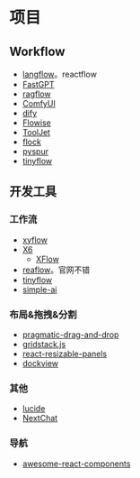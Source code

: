 # 项目

## Workflow

* [langflow](https://github.com/langflow-ai/langflow)。reactflow
* [FastGPT](https://github.com/labring/FastGPT)
* [ragflow](https://github.com/infiniflow/ragflow)
* [ComfyUI](https://github.com/comfyanonymous/ComfyUI)
* [dify](https://github.com/langgenius/dify)
* [Flowise](https://github.com/FlowiseAI/Flowise)
* [ToolJet](https://github.com/ToolJet/ToolJet)
* [flock](https://github.com/Onelevenvy/flock)
* [pyspur](https://github.com/PySpur-Dev/pyspur)
* [tinyflow](https://github.com/tinyflow-ai/tinyflow)

## 开发工具

### 工作流

* [xyflow](https://github.com/xyflow/xyflow)
* [X6](https://github.com/antvis/X6)
  * [XFlow](https://github.com/antvis/XFlow)
* [reaflow](https://github.com/reaviz/reaflow)。官网不错
* [tinyflow](https://github.com/tinyflow-ai/tinyflow)
* [simple-ai](https://github.com/Alwurts/simple-ai)

### 布局&拖拽&分割

* [pragmatic-drag-and-drop](https://github.com/atlassian/pragmatic-drag-and-drop)
* [gridstack.js](https://github.com/gridstack/gridstack.js)
* [react-resizable-panels](https://github.com/bvaughn/react-resizable-panels)
* [dockview](https://github.com/mathuo/dockview)

### 其他

* [lucide](https://github.com/lucide-icons/lucide)
* [NextChat](https://github.com/ChatGPTNextWeb/NextChat)

### 导航

* [awesome-react-components](https://github.com/brillout/awesome-react-components)